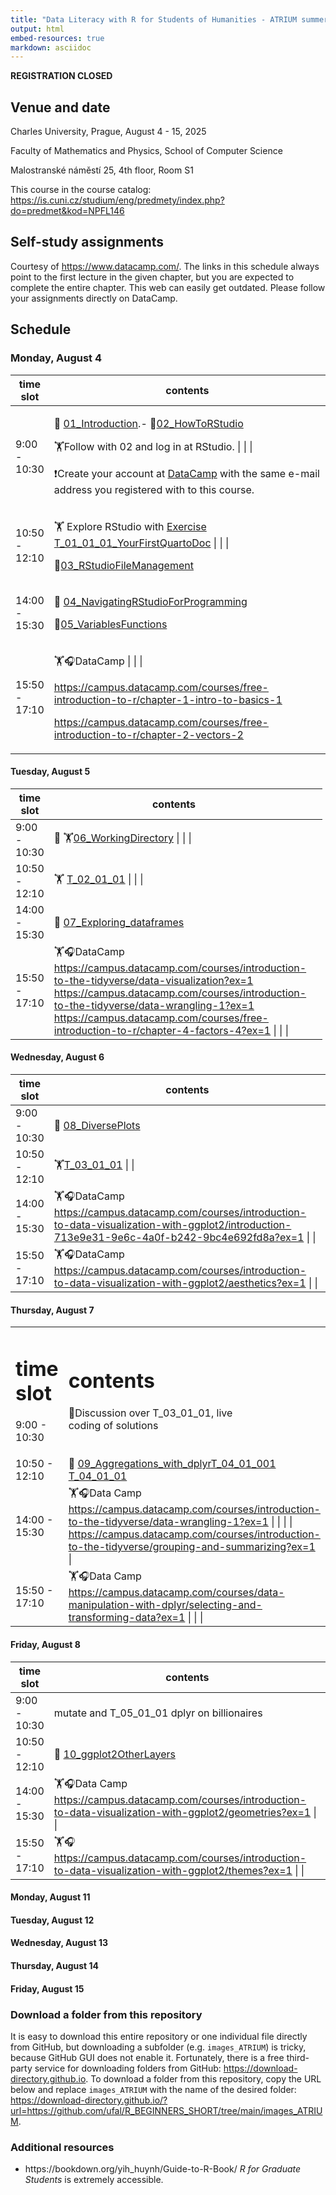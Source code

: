 ```yaml
---
title: "Data Literacy with R for Students of Humanities - ATRIUM summer school"
output: html
embed-resources: true
markdown: asciidoc
---
```


**REGISTRATION CLOSED**

## Venue and date

Charles University, Prague, August 4 - 15, 2025

Faculty of Mathematics and Physics, School of Computer Science

Malostranské náměstí 25, 4th floor, Room S1

This course in the course catalog: <https://is.cuni.cz/studium/eng/predmety/index.php?do=predmet&kod=NPFL146>

## Self-study assignments

Courtesy of <https://www.datacamp.com/>. The links in this schedule always point to the first lecture in the given chapter, but you are expected to complete the entire chapter. This web can easily get outdated. Please follow your assignments directly on DataCamp.

## Schedule

### Monday, August 4

+---------------+--------------------------------------------------------------------------------------------------------------------------------------------------------------------------+
| time slot     | contents                                                                                                                                                                 |
+===============+==========================================================================================================================================================================+
| 9:00 - 10:30  | 🧭 [01_Introduction](https://ufal.github.io/R_BEGINNERS_SHORT/01_Introduction.html).- 🧭[02_HowToRStudio](https://ufal.github.io/R_BEGINNERS_SHORT/02_HowToRStudio.html) |
|               |                                                                                                                                                                          |
|               | 🏋️Follow with 02 and log in at RStudio. \| \|                                                                                                                            |
|               |                                                                                                                                                                          |
|               | ❗Create your account at [DataCamp](%5Bhttps://www.datacamp.com/users/sign_up%5D(#0)) with the same e-mail address you registered with to this course.                   |
+---------------+--------------------------------------------------------------------------------------------------------------------------------------------------------------------------+
| 10:50 - 12:10 | 🏋️ Explore RStudio with [Exercise T_01_01_01_YourFirstQuartoDoc](https://ufal.github.io/R_BEGINNERS_SHORT/EXERCISES/T_01_01_01_YourFirstQuartoDoc.html) \| \|            |
|               |                                                                                                                                                                          |
|               | 🧭[03_RStudioFileManagement](https://ufal.github.io/R_BEGINNERS_SHORT/03_RStudioFileManagement.html)                                                                     |
+---------------+--------------------------------------------------------------------------------------------------------------------------------------------------------------------------+
| 14:00 - 15:30 | 🧭 [04_NavigatingRStudioForProgramming](https://ufal.github.io/R_BEGINNERS_SHORT/04_NavigatingRStudioForProgramming.html)                                                |
|               |                                                                                                                                                                          |
|               | 🧭[05_VariablesFunctions](https://ufal.github.io/R_BEGINNERS_SHORT/05_VariablesFunctions.html)                                                                           |
+---------------+--------------------------------------------------------------------------------------------------------------------------------------------------------------------------+
| 15:50 - 17:10 | 🏋️🎧DataCamp \| \|                                                                                                                                                       |
|               |                                                                                                                                                                          |
|               | <https://campus.datacamp.com/courses/free-introduction-to-r/chapter-1-intro-to-basics-1>                                                                                 |
|               |                                                                                                                                                                          |
|               | <https://campus.datacamp.com/courses/free-introduction-to-r/chapter-2-vectors-2>                                                                                         |
+---------------+--------------------------------------------------------------------------------------------------------------------------------------------------------------------------+

#### Tuesday, August 5

+---------------+---------------------------------------------------------------------------------------------------------------------------------------------------------------------------------------------------------------------------------------------------------------------------------------------+------+
| time slot     | contents                                                                                                                                                                                                                                                                                    |      |
+===============+=============================================================================================================================================================================================================================================================================================+======+
| 9:00 - 10:30  | 🧭 🏋️[06_WorkingDirectory](https://ufal.github.io/R_BEGINNERS_SHORT/06_WorkingDirectory.html) \|                                                                                                                                                                                            |      |
+---------------+---------------------------------------------------------------------------------------------------------------------------------------------------------------------------------------------------------------------------------------------------------------------------------------------+------+
| 10:50 - 12:10 | 🏋️ ️[T_02_01_01](https://ufal.github.io/R_BEGINNERS_SHORT/EXERCISES/T_02_01_01.html) \|                                                                                                                                                                                                      |      |
+---------------+---------------------------------------------------------------------------------------------------------------------------------------------------------------------------------------------------------------------------------------------------------------------------------------------+------+
| 14:00 - 15:30 | 🧭 [07_Exploring_dataframes](https://ufal.github.io/R_BEGINNERS_SHORT/07_Exploring_dataframes.html)                                                                                                                                                                                         |      |
+---------------+---------------------------------------------------------------------------------------------------------------------------------------------------------------------------------------------------------------------------------------------------------------------------------------------+------+
| 15:50 - 17:10 | 🏋️🎧DataCamp <https://campus.datacamp.com/courses/introduction-to-the-tidyverse/data-visualization?ex=1> <https://campus.datacamp.com/courses/introduction-to-the-tidyverse/data-wrangling-1?ex=1> <https://campus.datacamp.com/courses/free-introduction-to-r/chapter-4-factors-4?ex=1> \| |      |
+---------------+---------------------------------------------------------------------------------------------------------------------------------------------------------------------------------------------------------------------------------------------------------------------------------------------+------+

#### Wednesday, August 6

+---------------+--------------------------------------------------------------------------------------------------------------------------------------------------------------+
| time slot     | contents                                                                                                                                                     |
+===============+==============================================================================================================================================================+
| 9:00 - 10:30  | 🧭 [08_DiversePlots](https://ufal.github.io/R_BEGINNERS_SHORT/08_DiversePlots.html)                                                                          |
+---------------+--------------------------------------------------------------------------------------------------------------------------------------------------------------+
| 10:50 - 12:10 | 🏋️[T_03_01_01](https://ufal.github.io/R_BEGINNERS_SHORT/EXERCISES/T_03_01_01.html) \|                                                                        |
+---------------+--------------------------------------------------------------------------------------------------------------------------------------------------------------+
| 14:00 - 15:30 | 🏋️🎧DataCamp <https://campus.datacamp.com/courses/introduction-to-data-visualization-with-ggplot2/introduction-713e9e31-9e6c-4a0f-b242-9bc4e692fd8a?ex=1> \| |
+---------------+--------------------------------------------------------------------------------------------------------------------------------------------------------------+
| 15:50 - 17:10 | 🏋️🎧DataCamp <https://campus.datacamp.com/courses/introduction-to-data-visualization-with-ggplot2/aesthetics?ex=1> \|                                        |
+---------------+--------------------------------------------------------------------------------------------------------------------------------------------------------------+

#### Thursday, August 7

+---------------+--------------------------------------------------------------------------------------------------------------------------------------------------------------------------------------------+
| time slot     | contents                                                                                                                                                                                   |
+===============+============================================================================================================================================================================================+
| 9:00 - 10:30  | 🎪Discussion over T_03_01_01, live coding of solutions                                                                                                                                     |
+---------------+--------------------------------------------------------------------------------------------------------------------------------------------------------------------------------------------+
| 10:50 - 12:10 | 🧭 [09_Aggregations_with_dplyr](https://ufal.github.io/R_BEGINNERS_SHORT/09_Aggregations_with_dplyr.html)[T_04_01_001](https://ufal.github.io/R_BEGINNERS_SHORT/EXERCISES/T_04_01_001.html) [T_04_01_01](https://ufal.github.io/R_BEGINNERS_SHORT/EXERCISES/T_04_01_01.html) |
+---------------+--------------------------------------------------------------------------------------------------------------------------------------------------------------------------------------------+
| 14:00 - 15:30 | 🏋️🎧Data Camp <https://campus.datacamp.com/courses/introduction-to-the-tidyverse/data-wrangling-1?ex=1> \| \|                                                                              |
|               |                                                                                                                                                                                            |
|               | <https://campus.datacamp.com/courses/introduction-to-the-tidyverse/grouping-and-summarizing?ex=1>                                                                                          |
+---------------+--------------------------------------------------------------------------------------------------------------------------------------------------------------------------------------------+
| 15:50 - 17:10 | 🏋️🎧Data Camp <https://campus.datacamp.com/courses/data-manipulation-with-dplyr/selecting-and-transforming-data?ex=1> \| \|                                                                |
+---------------+--------------------------------------------------------------------------------------------------------------------------------------------------------------------------------------------+

#### Friday, August 8

+---------------+------------------------------------------------------------------------------------------------------------------------+
| time slot     | contents                                                                                                               |
+===============+========================================================================================================================+
| 9:00 - 10:30  | mutate and T_05_01_01 dplyr on billionaires                                                                            |
+---------------+------------------------------------------------------------------------------------------------------------------------+
| 10:50 - 12:10 | 🧭 [10_ggplot2OtherLayers](https://ufal.github.io/R_BEGINNERS_SHORT/10_ggplot2OtherLayers.html)                        |
+---------------+------------------------------------------------------------------------------------------------------------------------+
| 14:00 - 15:30 | 🏋️🎧Data Camp <https://campus.datacamp.com/courses/introduction-to-data-visualization-with-ggplot2/geometries?ex=1> \| |
+---------------+------------------------------------------------------------------------------------------------------------------------+
| 15:50 - 17:10 | 🏋️🎧 <https://campus.datacamp.com/courses/introduction-to-data-visualization-with-ggplot2/themes?ex=1> \|              |
+---------------+------------------------------------------------------------------------------------------------------------------------+

#### Monday, August 11

#### Tuesday, August 12

#### Wednesday, August 13

#### Thursday, August 14

#### Friday, August 15

### Download a folder from this repository

It is easy to download this entire repository or one individual file directly from GitHub, but downloading a subfolder (e.g. `images_ATRIUM`) is tricky, because GitHub GUI does not enable it. Fortunately, there is a free third-party service for downloading folders from GitHub: <https://download-directory.github.io>. To download a folder from this repository, copy the URL below and replace `images_ATRIUM` with the name of the desired folder: <https://download-directory.github.io/?url=https://github.com/ufal/R_BEGINNERS_SHORT/tree/main/images_ATRIUM>.

### Additional resources

-   https://bookdown.org/yih_huynh/Guide-to-R-Book/ *R for Graduate Students* is extremely accessible.

